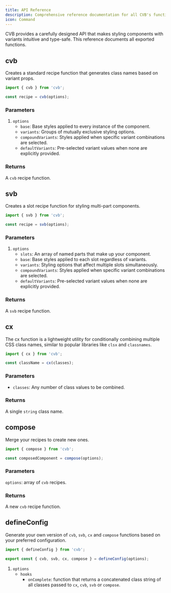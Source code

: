 ```yaml
---
title: API Reference
description: Comprehensive reference documentation for all CVB's functions, and configuration options
icon: Command
---
```


CVB provides a carefully designed API that makes styling components with variants intuitive and type-safe. This reference documents all exported functions.

## cvb

Creates a standard recipe function that generates class names based on variant props.

```ts
import { cvb } from 'cvb';

const recipe = cvb(options);
```

### Parameters

1. `options`
   - `base`: Base styles applied to every instance of the component.
   - `variants`: Groups of mutually exclusive styling options.
   - `compoundVariants`: Styles applied when specific variant combinations are selected.
   - `defaultVariants`: Pre-selected variant values when none are explicitly provided.

### Returns

A `cvb` recipe function.

## svb

Creates a slot recipe function for styling multi-part components.

```ts
import { svb } from 'cvb';

const recipe = svb(options);
```

### Parameters

1. `options`
   - `slots`: An array of named parts that make up your component.
   - `base`: Base styles applied to each slot regardless of variants.
   - `variants`: Styling options that affect multiple slots simultaneously.
   - `compoundVariants`: Styles applied when specific variant combinations are selected.
   - `defaultVariants`: Pre-selected variant values when none are explicitly provided.

### Returns

A `svb` recipe function.

## cx

The cx function is a lightweight utility for conditionally combining multiple CSS class names, similar to popular libraries like `clsx` and `classnames`.

```ts
import { cx } from 'cvb';

const className = cx(classes);
```

### Parameters

- `classes`: Any number of class values to be combined.

### Returns

A single `string` class name.

## compose

Merge your recipes to create new ones.

```ts
import { compose } from 'cvb';

const composedComponent = compose(options);
```

### Parameters

`options`: array of `cvb` recipes.

### Returns

A new `cvb` recipe function.

## defineConfig

Generate your own version of `cvb`, `svb`, `cx` and `compose` functions based on your preferred configuration.

```ts title="cvb.config.ts"
import { defineConfig } from 'cvb';

export const { cvb, svb, cx, compose } = defineConfig(options);
```

1. `options`
   - `hooks`
     - `onComplete`: function that returns a concatenated class string of all classes passed to `cx`, `cvb`, `svb` or `compose`.
